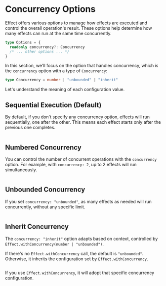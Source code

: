 # Concurrency Options

Effect offers various options to manage how effects are executed and control the overall operation's result. These options help determine how many effects can run at the same time concurrently.

```ts
type Options = {
  readonly concurrency?: Concurrency
  /* ... other options ... */
}
```

In this section, we'll focus on the option that handles concurrency, which is the `concurrency` option with a type of `Concurrency`:

```ts
type Concurrency = number | "unbounded" | "inherit"
```

Let's understand the meaning of each configuration value.

## Sequential Execution (Default)

By default, if you don't specify any concurrency option, effects will run sequentially, one after the other. This means each effect starts only after the previous one completes.

```ts file=<rootDir>/src/guide/concurrency/concurrency-options/all-default.ts

```

## Numbered Concurrency

You can control the number of concurrent operations with the `concurrency` option. For example, with `concurrency: 2`, up to 2 effects will run simultaneously.

```ts file=<rootDir>/src/guide/concurrency/concurrency-options/all-number.ts

```

## Unbounded Concurrency

If you set `concurrency: "unbounded"`, as many effects as needed will run concurrently, without any specific limit.

```ts file=<rootDir>/src/guide/concurrency/concurrency-options/all-unbounded.ts

```

## Inherit Concurrency

The `concurrency: "inherit"` option adapts based on context, controlled by `Effect.withConcurrency(number | "unbounded")`.

If there's no `Effect.withConcurrency` call, the default is `"unbounded"`. Otherwise, it inherits the configuration set by `Effect.withConcurrency`.

```ts file=<rootDir>/src/guide/concurrency/concurrency-options/all-inherit-default.ts

```

If you use `Effect.withConcurrency`, it will adopt that specific concurrency configuration.

```ts file=<rootDir>/src/guide/concurrency/concurrency-options/all-inherit-withConcurrency.ts

```

